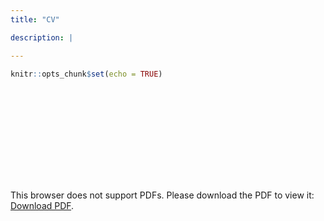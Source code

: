 ```yaml
---
title: "CV"

description: |

---
```


```r
knitr::opts_chunk$set(echo = TRUE)
```

<object data="CV_Leticia Micheli_Feb2022.pdf" type="application/pdf" width="500px" height="700px">
    <embed src="CV_LeticiaMicheli.pdf">
        <p>This browser does not support PDFs. Please download the PDF to view it: <a href="CV_Leticia Micheli_Feb2022">Download PDF</a>.</p>
    </embed>
</object>